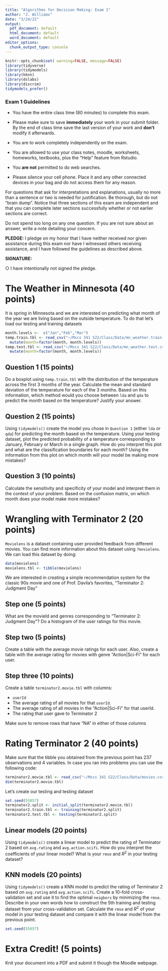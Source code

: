 ```yaml
---
title: "Algorithms for Decision Making: Exam 1"
author: "J. Williams"
date: "3/24/22"
output:
  pdf_document: default
  html_document: default
  word_document: default
editor_options:
  chunk_output_type: console
---
```

\newcommand{\pledgeline}{
\setlength{\unitlength}{1in}
\begin{picture}(6, .125)
\put(0,0){\line(1,0){4}}
\end{picture}
}

\newcommand{\ret}{
\vspace{1cm} }
\newcommand{\reta}{
\vspace{.5cm} }
\newcommand{\retb}{
\vspace{2.5cm} }
\newcommand{\retc}{
\vspace{3.2cm} 
}


```r
knitr::opts_chunk$set( warning=FALSE, message=FALSE)
library(tidyverse)
library(tidymodels)
library(kknn)
library(dslabs)
library(discrim)
tidymodels_prefer()
```

### Exam 1 Guidelines

- You have the entire class time (80 minutes) to complete this exam.  

- Please make sure to save **immediately** your work in your submit folder. By the end of class time save the last version of your work and **don't** modify it afterwards.

- You are to work completely independently on the exam. 

- You are allowed to use your class notes, moodle, worksheets, homeworks, textbooks, plus the "Help" feature from Rstudio.

- You **are not** permitted to do web searches.

- Please silence your cell phone.  Place it and any other connected devices in your bag and do not access them for any reason.

For questions that ask for interpretations and explanations, usually no more than a sentence or two is needed for justification.  Be thorough, but do not “brain dump”.  Notice that three sections of this exam are independent and that you can complete later sections successfully whether or not earlier sections are correct. 

Do not spend too long on any one question. If you are not sure about an answer, write a note detailing your concern.


**PLEDGE:**  I pledge on my honor that I have neither received nor given assistance during this exam nor have I witnessed others receiving assistance, and I have followed the guidelines as described above.  

\vspace{3mm}

**SIGNATURE:** \pledgeline

$\bigcirc$ I have intentionally not signed the pledge.

\vspace{3mm}

# The Weather in Minnesota (40 points)

It is spring in Minnesota and we are interested on predicting what month of the year we are living based on the outside temperature. To do that let's load our testing and training datasets

```r
month.levels <-  c("Jan","Feb","Mar")
temp.train.tbl <- read_csv("~/Mscs 341 S22/Class/Data/mn_weather.train.csv") %>%
  mutate(month=factor(month, month.levels))
temp.test.tbl <- read_csv("~/Mscs 341 S22/Class/Data/mn_weather.test.csv") %>%
  mutate(month=factor(month, month.levels))
```

## Question 1 (15 points)

Do a boxplot using `temp.train.tbl` with the distribution of the temperature across the first 3 months of the year. Calculate the mean and standard deviation of the temperature for each of the 3 months. Based on this information, which method would you choose between `lda` and `qda` to predict the month based on the temperature? Justify your answer.


## Question 2 (15 points)

Using `tidymodels()` create the model you chose in `Question 1` (either `lda` or `qda`) for predicting the month based on the temperature. Using your testing dataset, plot the predicted probability of a temperature corresponding to January, February or March in a single graph. How do you interpret this plot and what are the classification boundaries for each month? Using the information from this plot on which month will your model be making more mistakes?


## Question 3 (10 points)

Calculate the sensitivity and specificity of your model and interpret them in the context of your problem. Based on the confusion matrix, on which month does your model make more mistakes?

# Wrangling with Terminator 2 (20 points)

`Movielens` is a dataset containing user provided feedback from different movies. You can find more information about this dataset using `?movielens`. We can load this dataset by doing:

```r
data(movielens)
movielens.tbl <- tibble(movielens)
```

We are interested in creating a simple recommendation system for the classic 90s movie and one of Prof. Davila's favorites, "Terminator 2: Judgment Day"

## Step one (5 points)

What are the movieId and genres corresponding to "Terminator 2: Judgment Day"? Do a histogram of the user ratings for this movie.


## Step two (5 points)

Create a table with the average movie ratings for each user. Also, create a table with the average rating for movies with genre "Action|Sci-Fi" for each user.



## Step three (10 points)

Create a table `terminator2.movie.tbl` with columns:

* `userId`
* The average rating of all movies for that `userId`.
* The average rating of all movies in the "Action|Sci-Fi" for that userId.
* The rating that user gave to Terminator 2

Make sure to remove rows that have "NA" in either of those columns



# Rating Terminator 2 (40 points)

Make sure that the tibble you obtained from the previous point has 237 observations and 4 variables. In case you ran into problems you can use the following code:

```r
terminator2.movie.tbl <- read_csv("~/Mscs 341 S22/Class/Data/movies.csv")
dim(terminator2.movie.tbl)
```

Let's create our testing and testing dataset

```r
set.seed(55057)
terminator2.split <- initial_split(terminator2.movie.tbl)
terminator2.train.tbl <- training(terminator2.split)
terminator2.test.tbl <- testing(terminator2.split)
```

## Linear models (20 points)

Using `tidymodels()` create a linear model to predict the rating of Terminator 2 based on `avg.rating` and `avg.action.scifi`. How do you interpret the coefficients of your linear model? What is your `rmse` and $R^2$ in your testing dataset?


## KNN models (20 points)

Using `tidymodels()` create a KNN model to predict the rating of Terminator 2 based on `avg.rating` and `avg.action.scifi`. Create a 10-fold cross-validation set and use it to find the optimal `neigbors` by minimizing the `rmse`. Describe in your own words how to construct the 5th training and testing dataset from your cross-validation set. Calculate the `rmse` and $R^2$ of your model in your testing dataset and compare it with the linear model from the previous point.

```r
set.seed(55057)
```


# Extra Credit! (5 points)

Knit your document into a PDF and submit it though the Moodle webpage.

